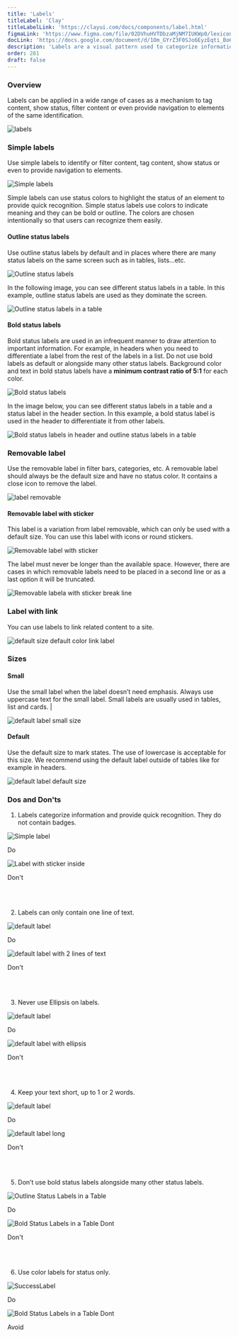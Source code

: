 ```yaml
---
title: 'Labels'
titleLabel: 'Clay'
titleLabelLink: 'https://clayui.com/docs/components/label.html'
figmaLink: 'https://www.figma.com/file/02DVhuHVTDbzaMjNM7IUKWp0/lexicon?node-id=123%3A405'
docLink: 'https://docs.google.com/document/d/1Om_GYrZ3F0SJo6EyzEqti_Bo69z_LUAuT3REg9FAWwA/edit?usp=sharing'
description: 'Labels are a visual pattern used to categorize information providing quick and easy recognition.'
order: 281
draft: false
---
```



### Overview

Labels can be applied in a wide range of cases as a mechanism to tag content, show status, filter content or even provide navigation to elements of the same identification.

![labels](./images/labels-1.png)


### Simple labels
Use simple labels to identify or filter content, tag content, show status or even to provide navigation to elements.

![Simple labels](./images/labels-2.png)

Simple labels can use status colors to highlight the status of an element to provide quick recognition. Simple status labels use colors to indicate meaning and they can be bold or outline. The colors are chosen intentionally so that users can recognize them easily.


#### Outline status labels

Use outline status labels by default and in places where there are many status labels on the same screen such as in tables, lists...etc.

![Outline status labels](./images/labels-3.png)

In the following image, you can see different status labels in a table. In this example, outline status labels are used as they dominate the screen.
<br/>

![Outline status labels in a table](./images/labels-4.png)


#### Bold status labels

Bold status labels are used in an infrequent manner to draw attention to important information. For example, in headers when you need to differentiate a label from the rest of the labels in a list. Do not use bold labels as default or alongside many other status labels. Background color and text in bold status labels have a **minimum contrast ratio of 5:1** for each color.

![Bold status labels](./images/labels-5.png)

In the image below, you can see different status labels in a table and a status label in the header section. In this example, a bold status label is used in the header to differentiate it from other labels.
<br/>

![Bold status labels in header and outline status labels in a table](./images/labels-6.png)

### Removable label

Use the removable label in filter bars, categories, etc. A removable label should always be the default size and have no status color. It contains a close icon to remove the label.

![label removable](./images/labels-7.png)

#### Removable label with sticker

This label is a variation from label removable, which can only be used with a default size. You can use this label with icons or round stickers.

![Removable label with sticker](./images/labels-8.png)

The label must never be longer than the available space. However, there are cases in which removable labels need to be placed in a second line or as a last option it will be truncated.

![Removable labela with sticker break line](./images/labels-9.png)

### Label with link

You can use labels to link related content to a site.

![default size default color link label](./images/labels-10.png)

### Sizes

#### Small

Use the small label when the label doesn’t need emphasis. Always use uppercase text for the small label. Small labels are usually used in tables, list and cards.  |

![default label small size](./images/labels-21.png) 

#### Default

Use the default size to mark states. The use of lowercase is acceptable for this size. We recommend using the default label outside of tables like for example in headers.

![default label default size](./images/labels-22.png)

### Dos and Don'ts

1. Labels categorize information and provide quick recognition. They do not contain badges.

<Grid variant='smallCards' >
	<Box>
		<div class="image-container">
			<img
				src="/images/lexicon/labels-11.png"
				alt="Simple label"
			/>
		</div>
		<p class="do">Do</p>
	</Box>
	<Box>
		<div class="image-container">
		<img
			src="/images/lexicon/labels-12.png"
			alt="Label with sticker inside"
		/>
		</div>
		<p class="dont">Don't</p>
	</Box>
</Grid>
<br/>
<br/>

2. Labels can only contain one line of text.

<Grid variant='smallCards' >
	<Box>
		<div class="image-container">
			<img
				src="/images/lexicon/labels-13.png"
				alt="default label"
			/>
		</div>
		<p class="do">Do</p>
	</Box>
	<Box>
		<div class="image-container">
			<img
				src="/images/lexicon/labels-14.png"
				alt="default label with 2 lines of text"
			/>
			</div>
		<p class="dont">Don't</p>
	</Box>
</Grid>
<br/>
<br/>

3. Never use Ellipsis on labels.

<Grid variant='smallCards' >
	<Box>
		<div class="image-container">
			<img src="/images/lexicon/labels-13.png" alt="default label" />
		</div>
		<p class="do">Do</p>
	</Box>
	<Box>
		<div class="image-container">
			<img
				src="/images/lexicon/labels-15.png"
				alt="default label with ellipsis"
			/>
		</div>
		<p class="dont">Don't</p>
	</Box>
</Grid>
<br/>
<br/>

4. Keep your text short, up to 1 or 2 words.

<Grid variant='smallCards' >
	<Box>
		<div class="image-container">
			<img src="/images/lexicon/labels-13.png" alt="default label" />
		</div>
		<p class="do">Do</p>
	</Box>
	<Box>
		<div class="image-container">
			<img
				src="/images/lexicon/labels-16.png"
				alt="default label long"
			/>
		</div>
		<p class="dont">Don't</p>
	</Box>
</Grid>
<br/>
<br/>

5. Don’t use bold status labels alongside many other status labels.

<Grid variant='smallCards' >
	<Box>
		<div class="image-container">
			<img src="/images/lexicon/labels-17.png" alt="Outline Status Labels in a Table" />
		</div>
		<p class="do">Do</p>
	</Box>
	<Box>
		<div class="image-container">
			<img
				src="/images/lexicon/labels-18.png"
				alt="Bold Status Labels in a Table Dont"
			/>
		</div>
		<p class="dont">Don't</p>
	</Box>
</Grid>
<br/>
<br/>

6. Use color labels for status only.

<Grid variant='smallCards' >
	<Box>
		<div class="image-container">
			<img src="/images/lexicon/labels-19.png" alt="SuccessLabel" />
		</div>
		<p class="do">Do</p>
	</Box>
	<Box>
		<div class="image-container">
			<img
				src="/images/lexicon/labels-20.png"
				alt="Bold Status Labels in a Table Dont"
			/>
		</div>
		<p class="avoid">Avoid</p>
	</Box>
</Grid>